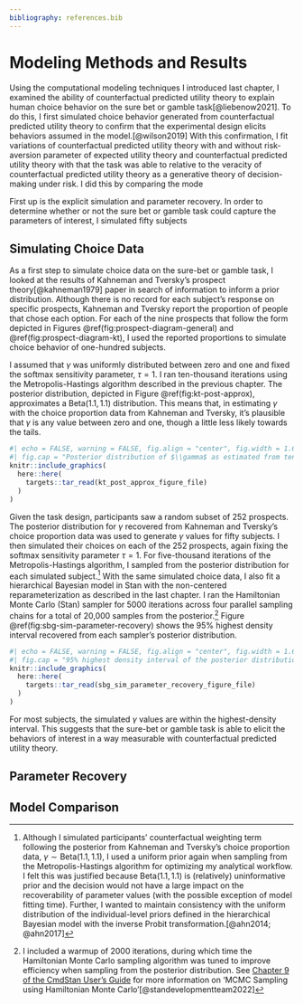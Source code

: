 ```yaml
---
bibliography: references.bib
---
```


# Modeling Methods and Results

Using the computational modeling techniques I introduced last chapter, I examined the ability of counterfactual predicted utility theory to explain human choice behavior on the sure bet or gamble task[@liebenow2021]. To do this, I first simulated choice behavior generated from counterfactual predicted utility theory to confirm that the experimental design elicits behaviors assumed in the model.[@wilson2019] With this confirmation, I fit variations of counterfactual predicted utility theory with and without risk-aversion parameter of expected utility theory and counterfactual predicted utility theory with that the task was able to relative to the veracity of counterfactual predicted utility theory as a generative theory of decision-making under risk. I did this by comparing the mode

First up is the explicit simulation and parameter recovery. In order to determine whether or not the sure bet or gamble task could capture the parameters of interest, I simulated fifty subjects

## Simulating Choice Data

As a first step to simulate choice data on the sure-bet or gamble task, I looked at the results of Kahneman and Tversky's prospect theory[@kahneman1979] paper in search of information to inform a prior distribution. Although there is no record for each subject's response on specific prospects, Kahneman and Tversky report the proportion of people that chose each option. For each of the nine prospects that follow the form depicted in Figures \@ref(fig:prospect-diagram-general) and \@ref(fig:prospect-diagram-kt), I used the reported proportions to simulate choice behavior of one-hundred subjects.

I assumed that $\gamma$ was uniformly distributed between zero and one and fixed the softmax sensitivity parameter, $\tau = 1$. I ran ten-thousand iterations using the Metropolis-Hastings algorithm described in the previous chapter. The posterior distribution, depicted in Figure \@ref(fig:kt-post-approx), approximates a $\text{Beta}(1.1,1.1)$ distribution. This means that, in estimating $\gamma$ with the choice proportion data from Kahneman and Tversky, it's plausible that $\gamma$ is any value between zero and one, though a little less likely towards the tails.

```r
#| echo = FALSE, warning = FALSE, fig.align = "center", fig.width = 1.619 * 5, fig.height = 5, dpi = 300, out.width = "95%",
#| fig.cap = "Posterior distribution of $\\gamma$ as estimated from ten-thousand iterations of a Metropolis-Hastings algorithm assuming a uniform prior with choice proportion data from Kahneman and Tversyk's prospect theory[@kahneman1979]. This posterior distribution (orange-red line) is approximated with a $\\text{Beta}(1.1,1.1)$ distribution (blue-gray), indicating slightly less plausibility to $\\gamma$ values near the bounds of the zero-to-one interval relative to central values."
knitr::include_graphics(
  here::here(
    targets::tar_read(kt_post_approx_figure_file)
  )
)
```

Given the task design, participants saw a random subset of 252 prospects. The posterior distribution for $\gamma$ recovered from Kahneman and Tversky's choice proportion data was used to generate $\gamma$ values for fifty subjects. I then simulated their choices on each of the 252 prospects, again fixing the softmax sensitivity parameter $\tau = 1$. For five-thousand iterations of the Metropolis-Hastings algorithm, I sampled from the posterior distribution for each simulated subject.[^1] With the same simulated choice data, I also fit a hierarchical Bayesian model in Stan with the non-centered reparameterization as described in the last chapter. I ran the Hamiltonian Monte Carlo (Stan) sampler for 5000 iterations across four parallel sampling chains for a total of 20,000 samples from the posterior.[^2] Figure \@ref(fig:sbg-sim-parameter-recovery) shows the 95% highest density interval recovered from each sampler's posterior distribution.

[^1]: Although I simulated participants' counterfactual weighting term following the posterior from Kahneman and Tversky's choice proportion data, $\gamma \sim \text{Beta}(1.1,1.1)$, I used a uniform prior again when sampling from the Metropolis-Hastings algorithm for optimizing my analytical workflow. I felt this was justified because $\text{Beta}(1.1,1.1)$ is (relatively) uninformative prior and the decision would not have a large impact on the recoverability of parameter values (with the possible exception of model fitting time). Further, I wanted to maintain consistency with the uniform distribution of the individual-level priors defined in the hierarchical Bayesian model with the inverse Probit transformation.[@ahn2014; @ahn2017]

[^2]: I included a warmup of 2000 iterations, during which time the Hamiltonian Monte Carlo sampling algorithm was tuned to improve efficiency when sampling from the posterior distribution. See [Chapter 9 of the CmdStan User's Guide](https://mc-stan.org/docs/2_29/cmdstan-guide/mcmc-config.html) for more information on 'MCMC Sampling using Hamiltonian Monte Carlo'[@standevelopmentteam2022]

```r
#| echo = FALSE, warning = FALSE, fig.align = "center", fig.width = 1.619 * 5, fig.height = 8, dpi = 300, out.width = "95%",
#| fig.cap = "95% highest density interval of the posterior distribution of $\\gamma$ as estimated from five-thousand iterations of a Metropolis-Hastings algorithm and five-thousand iterations across four parallel chains with the Hamiltonian Monte Carlo Sampler (estimated using Stan[@standevelopmentteam2022]). The simulated gamma values for each subject are represented as sky-blue dots if they fall within the 95% highest density interval and red dots if they fall outside of it."
knitr::include_graphics(
  here::here(
    targets::tar_read(sbg_sim_parameter_recovery_figure_file)
  )
)
```

For most subjects, the simulated $\gamma$ values are within the highest-density interval. This suggests that the sure-bet or gamble task is able to elicit the behaviors of interest in a way measurable with counterfactual predicted utility theory.

## Parameter Recovery

## Model Comparison
